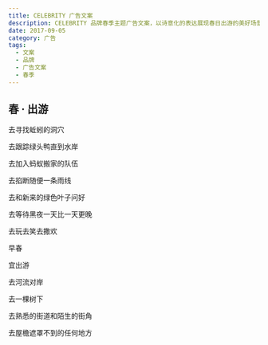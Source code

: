 ```yaml
---
title: CELEBRITY 广告文案
description: CELEBRITY 品牌春季主题广告文案，以诗意化的表达展现春日出游的美好场景
date: 2017-09-05
category: 广告
tags:
  - 文案
  - 品牌
  - 广告文案
  - 春季
---
```


## 春 · 出游

去寻找蚯蚓的洞穴

去跟踪绿头鸭直到水岸

去加入蚂蚁搬家的队伍

去掐断随便一条雨线

去和新来的绿色叶子问好

去等待黑夜一天比一天更晚

去玩去笑去撒欢

早春

宜出游

去河流对岸

去一棵树下

去熟悉的街道和陌生的街角

去屋檐遮罩不到的任何地方